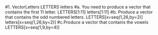 #1. VectorLetters
LETTERS
letters
#a. You need to produce a vector that contains the first 11 letter.
LETTERS[1:11]
letters[1:11]
#b. Produce a vector that contains the odd numbered letters.
LETTERS[x=seq(1,26,by=2)]
letters[x=seq(1,26,by=2)]
#c.Produce a vector that contains the vowels
LETTERS[x=seq(1,9,by=4)]


